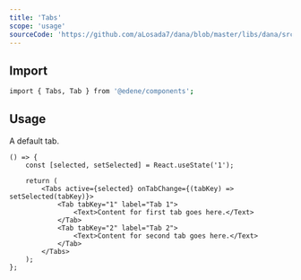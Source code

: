 ```yaml
---
title: 'Tabs'
scope: 'usage'
sourceCode: 'https://github.com/aLosada7/dana/blob/master/libs/dana/src/components/Accordion/Accordion.tsx'
---
```


## Import

```bash
import { Tabs, Tab } from '@edene/components';
```

## Usage

A default tab.

```tsx
() => {
    const [selected, setSelected] = React.useState('1');

    return (
        <Tabs active={selected} onTabChange={(tabKey) => setSelected(tabKey)}>
            <Tab tabKey="1" label="Tab 1">
                <Text>Content for first tab goes here.</Text>
            </Tab>
            <Tab tabKey="2" label="Tab 2">
                <Text>Content for second tab goes here.</Text>
            </Tab>
        </Tabs>
    );
};
```
